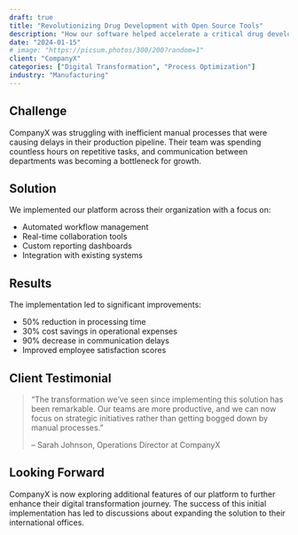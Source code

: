 ```yaml
---
draft: true
title: "Revolutionizing Drug Development with Open Source Tools"
description: "How our software helped accelerate a critical drug development process"
date: "2024-01-15"
# image: "https://picsum.photos/300/200?random=1"
client: "CompanyX"
categories: ["Digital Transformation", "Process Optimization"]
industry: "Manufacturing"
---
```


## Challenge

CompanyX was struggling with inefficient manual processes that were causing delays in their production pipeline. Their team was spending countless hours on repetitive tasks, and communication between departments was becoming a bottleneck for growth.

## Solution

We implemented our platform across their organization with a focus on:

- Automated workflow management
- Real-time collaboration tools
- Custom reporting dashboards
- Integration with existing systems

## Results

The implementation led to significant improvements:

- 50% reduction in processing time
- 30% cost savings in operational expenses
- 90% decrease in communication delays
- Improved employee satisfaction scores

## Client Testimonial

> "The transformation we've seen since implementing this solution has been remarkable. Our teams are more productive, and we can now focus on strategic initiatives rather than getting bogged down by manual processes."
>
> -- Sarah Johnson, Operations Director at CompanyX

## Looking Forward

CompanyX is now exploring additional features of our platform to further enhance their digital transformation journey. The success of this initial implementation has led to discussions about expanding the solution to their international offices.




